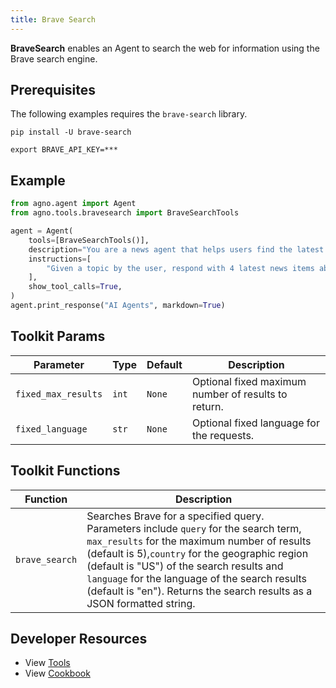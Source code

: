 ```yaml
---
title: Brave Search
---
```


**BraveSearch** enables an Agent to search the web for information using the Brave search engine.

## Prerequisites

The following examples requires the `brave-search` library.

```shell
pip install -U brave-search
```
```shell
export BRAVE_API_KEY=***
```

## Example


```python cookbook/tools/bravesearch_tools.py
from agno.agent import Agent
from agno.tools.bravesearch import BraveSearchTools

agent = Agent(
    tools=[BraveSearchTools()],
    description="You are a news agent that helps users find the latest news.",
    instructions=[
        "Given a topic by the user, respond with 4 latest news items about that topic."
    ],
    show_tool_calls=True,
)
agent.print_response("AI Agents", markdown=True)

```

## Toolkit Params

| Parameter           | Type  | Default | Description                                         |
| ------------------- | ----- | ------- | --------------------------------------------------- |
| `fixed_max_results` | `int` | `None`  | Optional fixed maximum number of results to return. |
| `fixed_language`    | `str` | `None`  | Optional fixed language for the requests.           |


## Toolkit Functions

| Function        | Description                                                                                                                                                                                                                                                                            |
| --------------- | -------------------------------------------------------------------------------------------------------------------------------------------------------------------------------------------------------------------------------------------------------------------------------------- |
| `brave_search` | Searches Brave for a specified query. Parameters include `query` for the search term, `max_results` for the maximum number of results (default is 5),`country` for the geographic region (default is "US") of the search results and `language` for the language of the search results (default is "en"). Returns the search results as a JSON formatted string. |

## Developer Resources

- View [Tools](https://github.com/agno-agi/agno/blob/main/libs/agno/agno/tools/bravesearch.py)
- View [Cookbook](https://github.com/agno-agi/agno/blob/main/cookbook/tools/bravesearch_tools.py)
